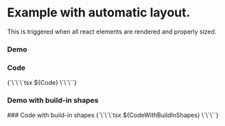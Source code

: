 

<Meta of={Stories} />

# Example with automatic layout. 
This is triggered when all react elements are rendered and properly sized.








### Demo
<Canvas of={Stories.Default} />

### Code

<Markdown>
{`\`\`\`tsx
${Code}
\`\`\``}
</Markdown>

### Demo with build-in shapes
<Canvas of={Stories.WithBuildInShapes} />
### Code with build-in shapes
<Markdown>
{`\`\`\`tsx
${CodeWithBuildInShapes}
\`\`\``}
</Markdown>









